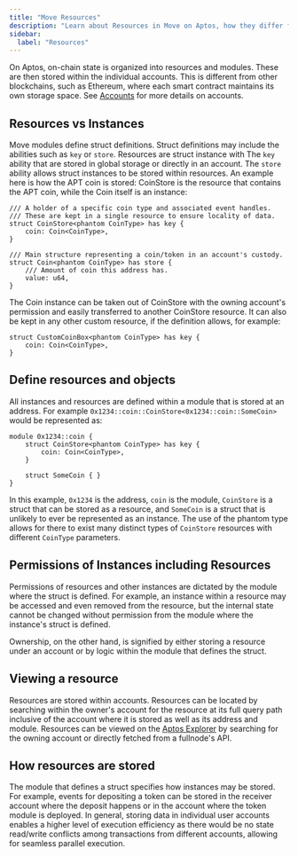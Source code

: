 ```yaml
---
title: "Move Resources"
description: "Learn about Resources in Move on Aptos, how they differ from instances, their permission models, and storage mechanisms for managing on-chain state."
sidebar:
  label: "Resources"
---
```


On Aptos, on-chain state is organized into resources and modules. These are then stored within the individual accounts. This is different from other blockchains, such as Ethereum, where each smart contract maintains its own storage space. See [Accounts](/network/blockchain/accounts) for more details on accounts.

## Resources vs Instances

Move modules define struct definitions. Struct definitions may include the abilities such as `key` or `store`. Resources are struct instance with The `key` ability that are stored in global storage or directly in an account. The `store` ability allows struct instances to be stored within resources. An example here is how the APT coin is stored: CoinStore is the resource that contains the APT coin, while the Coin itself is an instance:

```move
/// A holder of a specific coin type and associated event handles.
/// These are kept in a single resource to ensure locality of data.
struct CoinStore<phantom CoinType> has key {
    coin: Coin<CoinType>,
}

/// Main structure representing a coin/token in an account's custody.
struct Coin<phantom CoinType> has store {
    /// Amount of coin this address has.
    value: u64,
}
```

The Coin instance can be taken out of CoinStore with the owning account's permission and easily transferred to another CoinStore resource. It can also be kept in any other custom resource, if the definition allows, for example:

```move
struct CustomCoinBox<phantom CoinType> has key {
    coin: Coin<CoinType>,
}
```

## Define resources and objects

All instances and resources are defined within a module that is stored at an address. For example `0x1234::coin::CoinStore<0x1234::coin::SomeCoin>` would be represented as:

```move
module 0x1234::coin {
    struct CoinStore<phantom CoinType> has key {
        coin: Coin<CoinType>,
    }

    struct SomeCoin { }
}
```

In this example, `0x1234` is the address, `coin` is the module, `CoinStore` is a struct that can be stored as a resource, and `SomeCoin` is a struct that is unlikely to ever be represented as an instance. The use of the phantom type allows for there to exist many distinct types of `CoinStore` resources with different `CoinType` parameters.

## Permissions of Instances including Resources

Permissions of resources and other instances are dictated by the module where the struct is defined. For example, an instance within a resource may be accessed and even removed from the resource, but the internal state cannot be changed without permission from the module where the instance's struct is defined.

Ownership, on the other hand, is signified by either storing a resource under an account or by logic within the module that defines the struct.

## Viewing a resource

Resources are stored within accounts. Resources can be located by searching within the owner's account for the resource at its full query path inclusive of the account where it is stored as well as its address and module. Resources can be viewed on the [Aptos Explorer](https://explorer.aptoslabs.com/) by searching for the owning account or directly fetched from a fullnode's API.

## How resources are stored

The module that defines a struct specifies how instances may be stored. For example, events for depositing a token can be stored in the receiver account where the deposit happens or in the account where the token module is deployed. In general, storing data in individual user accounts enables a higher level of execution efficiency as there would be no state read/write conflicts among transactions from different accounts, allowing for seamless parallel execution.

